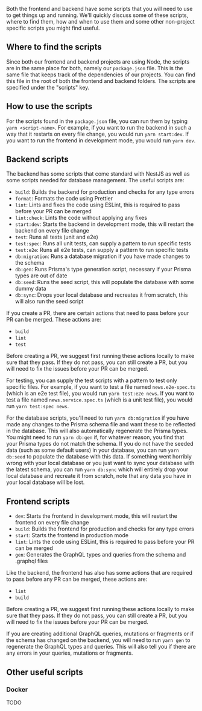Both the frontend and backend have some scripts that you will need to use to get things up and running. We'll quickly discuss some of these scripts, where to find them, how and when to use them and some other non-project specific scripts you might find useful.

## Where to find the scripts

Since both our frontend and backend projects are using Node, the scripts are in the same place for both, namely our `package.json` file. This is the same file that keeps track of the dependencies of our projects. You can find this file in the root of both the frontend and backend folders. The scripts are specified under the "scripts" key.

## How to use the scripts

For the scripts found in the `package.json` file, you can run them by typing `yarn <script-name>`. For example, if you want to run the backend in such a way that it restarts on every file change, you would run `yarn start:dev`. If you want to run the frontend in development mode, you would run `yarn dev`.

## Backend scripts

The backend has some scripts that come standard with NestJS as well as some scripts needed for database management. The useful scripts are:
- `build`: Builds the backend for production and checks for any type errors
- `format`: Formats the code using Prettier
- `lint`: Lints and fixes the code using ESLint, this is required to pass before your PR can be merged
- `lint:check`: Lints the code without applying any fixes
- `start:dev`: Starts the backend in development mode, this will restart the backend on every file change
- `test`: Runs all tests (unit and e2e)
- `test:spec`: Runs all unit tests, can supply a pattern to run specific tests
- `test:e2e`: Runs all e2e tests, can supply a pattern to run specific tests
- `db:migration`: Runs a database migration if you have made changes to the schema
- `db:gen`: Runs Prisma's type generation script, necessary if your Prisma types are out of date
- `db:seed`: Runs the seed script, this will populate the database with some dummy data
- `db:sync`: Drops your local database and recreates it from scratch, this will also run the seed script

If you create a PR, there are certain actions that need to pass before your PR can be merged. These actions are:
- `build`
- `lint`
- `test`

Before creating a PR, we suggest first running these actions locally to make sure that they pass. If they do not pass, you can still create a PR, but you will need to fix the issues before your PR can be merged.

For testing, you can supply the test scripts with a pattern to test only specific files. For example, if you want to test a file named `news.e2e-spec.ts` (which is an e2e test file), you would run `yarn test:e2e news`. If you want to test a file named `news.service.spec.ts` (which is a unit test file), you would run `yarn test:spec news`.

For the database scripts, you'll need to run `yarn db:migration` if you have made any changes to the Prisma schema file and want these to be reflected in the database. This will also automatically regenerate the Prisma types. You might need to run `yarn db:gen` if, for whatever reason, you find that your Prisma types do not match the schema. If you do not have the seeded data (such as some default users) in your database, you can run `yarn db:seed` to populate the database with this data. If something went horribly wrong with your local database or you just want to sync your database with the latest schema, you can run `yarn db:sync` which will entirely drop your local database and recreate it from scratch, note that any data you have in your local database will be lost.

## Frontend scripts

- `dev`: Starts the frontend in development mode, this will restart the frontend on every file change
- `build`: Builds the frontend for production and checks for any type errors
- `start`: Starts the frontend in production mode
- `lint`: Lints the code using ESLint, this is required to pass before your PR can be merged
- `gen`: Generates the GraphQL types and queries from the schema and .graphql files

Like the backend, the frontend has also has some actions that are required to pass before any PR can be merged, these actions are:
- `lint`
- `build`

Before creating a PR, we suggest first running these actions locally to make sure that they pass. If they do not pass, you can still create a PR, but you will need to fix the issues before your PR can be merged.

If you are creating additional GraphQL queries, mutations or fragments or if the schema has changed on the backend, you will need to run `yarn gen` to regenerate the GraphQL types and queries. This will also tell you if there are any errors in your queries, mutations or fragments.

## Other useful scripts

### Docker
TODO